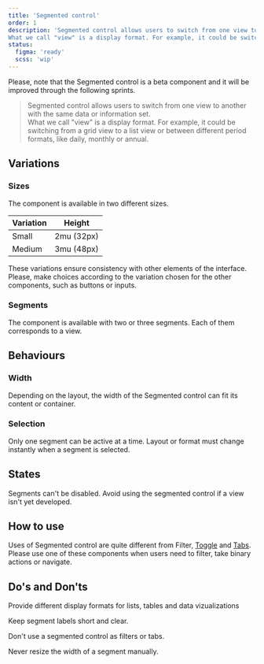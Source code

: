 ```yaml
---
title: 'Segmented control'
order: 1
description: 'Segmented control allows users to switch from one view to another with the same data or information set.  
What we call "view" is a display format. For example, it could be switching from a grid view to a list view or between different period formats, like daily, monthly or annual.'
status:
  figma: 'ready'
  scss: 'wip'
---
```


<Highlight theme="warning" title="Work in progress">
  Please, note that the Segmented control is a beta component and it will be
  improved through the following sprints.
</Highlight>

> Segmented control allows users to switch from one view to another with the same data or information set.  
> What we call "view" is a display format. For example, it could be switching from a grid view to a list view or between different period formats, like daily, monthly or annual.

<Preview path="basic" nude />

## Variations

### Sizes

The component is available in two different sizes.

| Variation | Height     |
| --------- | ---------- |
| Small     | 2mu (32px) |
| Medium    | 3mu (48px) |

These variations ensure consistency with other elements of the interface. Please, make choices according to the variation chosen for the other components, such as buttons or inputs.

### Segments

The component is available with two or three segments. Each of them corresponds to a view.

## Behaviours

### Width

Depending on the layout, the width of the Segmented control can fit its content or container.

<!-- Add preview -->

### Selection

Only one segment can be active at a time. Layout or format must change instantly when a segment is selected.

## States

<!-- Add preview -->

<Highlight theme="tips" title="Good to know">
  Segments can't be disabled. Avoid using the segmented control if a view isn't
  yet developed.
</Highlight>

## How to use

Uses of Segmented control are quite different from Filter, [Toggle](/Components/Form/Toggle/) and [Tabs](/Components/Tabs/).  
Please use one of these components when users need to filter, take binary actions or navigate.

## Do's and Don'ts

<HintItem>
  Provide different display formats for lists, tables and data vizualizations
</HintItem>

<HintItem>Keep segment labels short and clear.</HintItem>

<HintItem dont>Don't use a segmented control as filters or tabs.</HintItem>

<HintItem dont>Never resize the width of a segment manually.</HintItem>
